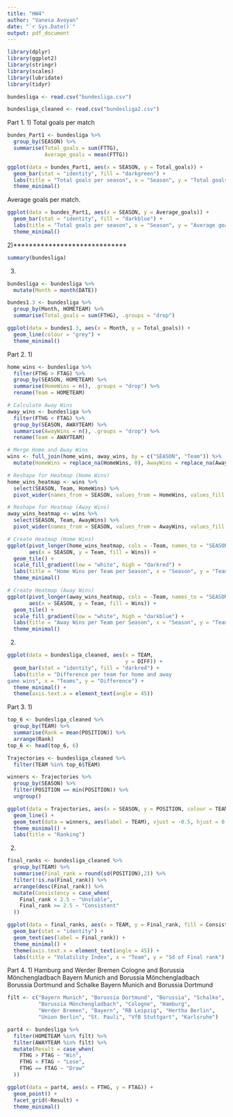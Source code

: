 ---
title: "HW4"
author: "Vanesa Avoyan"
date: "`r Sys.Date()`"
output: pdf_document
---

```{r, message=FALSE, warning=FALSE}
library(dplyr)
library(ggplot2)
library(stringr)
library(scales)
library(lubridate)
library(tidyr)
```


```{r}
bundesliga <- read.csv("bundesliga.csv")
```

```{r}
bundesliga_cleaned <- read.csv("bundesliga2.csv")
```

Part 1.
1)
Total goals per match
```{r}
bundes_Part1 <- bundesliga %>%
  group_by(SEASON) %>%
  summarise(Total_goals = sum(FTTG),
            Average_goals = mean(FTTG))

ggplot(data = bundes_Part1, aes(x = SEASON, y = Total_goals)) +
  geom_bar(stat = "identity", fill = "darkgreen") +
  labs(title = "Total goals per season", x = "Season", y = "Total goals") +
  theme_minimal()
```

Average goals per match.
```{r}
ggplot(data = bundes_Part1, aes(x = SEASON, y = Average_goals)) +
  geom_bar(stat = "identity", fill = "darkblue") +
  labs(title = "Total goals per season", x = "Season", y = "Average goals") +
  theme_minimal()
```
2)*****************************
```{r}
summary(bundesliga)
```
3) 
```{r}
bundesliga <- bundesliga %>%
  mutate(Month = month(DATE))

bundes1.3 <- bundesliga %>%
  group_by(Month, HOMETEAM) %>%
  summarise(Total_goals = sum(FTHG), .groups = "drop")
```


```{r}
ggplot(data = bundes1.3, aes(x = Month, y = Total_goals)) +
  geom_line(colour = "grey") +
  theme_minimal()
```

Part 2.
1)
```{r}
home_wins <- bundesliga %>%
  filter(FTHG > FTAG) %>%
  group_by(SEASON, HOMETEAM) %>%
  summarise(HomeWins = n(), .groups = "drop") %>%
  rename(Team = HOMETEAM)

# Calculate Away Wins
away_wins <- bundesliga %>%
  filter(FTHG < FTAG) %>%
  group_by(SEASON, AWAYTEAM) %>%
  summarise(AwayWins = n(), .groups = "drop") %>%
  rename(Team = AWAYTEAM)

# Merge Home and Away Wins
wins <- full_join(home_wins, away_wins, by = c("SEASON", "Team")) %>%
  mutate(HomeWins = replace_na(HomeWins, 0), AwayWins = replace_na(AwayWins, 0))

# Reshape for Heatmap (Home Wins)
home_wins_heatmap <- wins %>%
  select(SEASON, Team, HomeWins) %>%
  pivot_wider(names_from = SEASON, values_from = HomeWins, values_fill = 0)

# Reshape for Heatmap (Away Wins)
away_wins_heatmap <- wins %>%
  select(SEASON, Team, AwayWins) %>%
  pivot_wider(names_from = SEASON, values_from = AwayWins, values_fill = 0)

# Create Heatmap (Home Wins)
ggplot(pivot_longer(home_wins_heatmap, cols = -Team, names_to = "SEASON", values_to = "Wins"),
       aes(x = SEASON, y = Team, fill = Wins)) +
  geom_tile() +
  scale_fill_gradient(low = "white", high = "darkred") +
  labs(title = "Home Wins per Team per Season", x = "Season", y = "Team", fill = "Wins") +
  theme_minimal()

# Create Heatmap (Away Wins)
ggplot(pivot_longer(away_wins_heatmap, cols = -Team, names_to = "SEASON", values_to = "Wins"),
       aes(x = SEASON, y = Team, fill = Wins)) +
  geom_tile() +
  scale_fill_gradient(low = "white", high = "darkblue") +
  labs(title = "Away Wins per Team per Season", x = "Season", y = "Team", fill = "Wins") +
  theme_minimal()
```




2)
```{r}
ggplot(data = bundesliga_cleaned, aes(x = TEAM,
                                      y = DIFF)) +
  geom_bar(stat = "identity", fill = "darkred") +
  labs(title = "Difference per team for home and away
game wins", x = "Teams", y = "Difference") +
  theme_minimal() +
  theme(axis.text.x = element_text(angle = 45))
```

Part 3.
1)
```{r}
top_6 <- bundesliga_cleaned %>%
  group_by(TEAM) %>%
  summarise(Rank = mean(POSITION)) %>%
  arrange(Rank)
top_6 <- head(top_6, 6)
```
```{r}
Trajectories <- bundesliga_cleaned %>%
  filter(TEAM %in% top_6$TEAM)

winners <- Trajectories %>%
  group_by(SEASON) %>%
  filter(POSITION == min(POSITION)) %>%
  ungroup()
```

```{r}
ggplot(data = Trajectories, aes(x = SEASON, y = POSITION, colour = TEAM)) +
  geom_line() +
  geom_text(data = winners, aes(label = TEAM), vjust = -0.5, hjust = 0.5, size = 3, color = "black", angle = 45) +
  theme_minimal() +
  labs(title = "Ranking")
```

2)
```{r}
final_ranks <- bundesliga_cleaned %>%
  group_by(TEAM) %>%
  summarise(Final_rank = round(sd(POSITION),2)) %>%
  filter(!is.na(Final_rank)) %>%
  arrange(desc(Final_rank)) %>%
  mutate(Consistency = case_when(
    Final_rank < 2.5 ~ "Unstable",
    Final_rank >= 2.5 ~ "Consistent"
  ))

ggplot(data = final_ranks, aes(x = TEAM, y = Final_rank, fill = Consistency)) +
  geom_bar(stat = "identity") +
  geom_text(aes(label = Final_rank)) +
  theme_minimal() +
  theme(axis.text.x = element_text(angle = 45)) +
  labs(title = "Volatility Index", x = "Team", y = "Sd of Final rank")
```


Part 4.
1)
Hamburg and Werder Bremen
Cologne and Borussia Mönchengladbach
Bayern Munich and Borussia Mönchengladbach
Borussia Dortmund and Schalke
Bayern Munich and Borussia Dortmund
```{r}
filt <- c("Bayern Munich", "Borussia Dortmund", "Borussia", "Schalke",
          "Borussia Mönchengladbach", "Cologne", "Hamburg", 
          "Werder Bremen", "Bayern", "RB Leipzig", "Hertha Berlin", 
          "Union Berlin", "St. Pauli", "VfB Stuttgart", "Karlsruhe")
```

```{r}
part4 <- bundesliga %>%
  filter(HOMETEAM %in% filt) %>%
  filter(AWAYTEAM %in% filt) %>%
  mutate(Result = case_when(
    FTHG > FTAG ~ "Win",
    FTHG < FTAG ~ "Lose",
    FTHG == FTAG ~ "Draw"
  ))
```

```{r}
ggplot(data = part4, aes(x = FTHG, y = FTAG)) +
  geom_point() +
  facet_grid(~Result) +
  theme_minimal()
```




